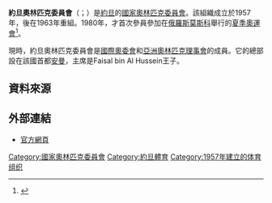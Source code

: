 {{Infobox National Olympic Committee
| title = 約旦奧林匹克委員會
| logo = 
| 國家或地區 = JOR
| 國家或地區編碼 = JOR
| 成立日期 = 1957年
| 加入國際奧委會 = 1963年
| 所屬成員 = OCA
| 總部 = 約旦安曼
| 會長 = Faisal bin Al Hussein王子
| 秘書長 =
| 網頁 = [http://www.joc.jo 官方網頁]
}}

'''約旦奧林匹克委員會'''（{{lang-en|Jordan Olympic Committee}}；{{lang-ar|اللجنة الأولمبية الأردنية}}）是[[約旦|約旦]]的[[國家奧林匹克委員會|國家奧林匹克委員會]]。該組織成立於1957年，後在1963年重組。1980年，才首次參員參加在[[俄羅斯|俄羅斯]][[莫斯科|莫斯科]]舉行的[[1980年夏季奧林匹克運動會|夏季奧運會]]<ref>{{Cite web |url=http://www.sports-reference.com/olympics/countries/JOR/ |title=Jordan |access-date=2014-01-31 |archive-url=https://web.archive.org/web/20111005004547/http://www.sports-reference.com/olympics/countries/JOR/ |archive-date=2011-10-05 |dead-url=yes }}</ref>。

現時，約旦奧林匹克委員會是[[國際奧委會|國際奧委會]]和[[亞洲奧林匹克理事會|亞洲奧林匹克理事會]]的成員。它的總部設在該國首都[[安曼|安曼]]，主席是Faisal bin Al Hussein王子。

==資料來源==
{{reflist}}

==外部連結==
*[http://www.joc.jo 官方網頁] {{Wayback|url=http://www.joc.jo/ |date=20150531060247 }}

{{OCA}}

[[Category:國家奧林匹克委員會|Category:國家奧林匹克委員會]]
[[Category:約旦體育|Category:約旦體育]]
[[Category:1957年建立的体育组织|Category:1957年建立的体育组织]]